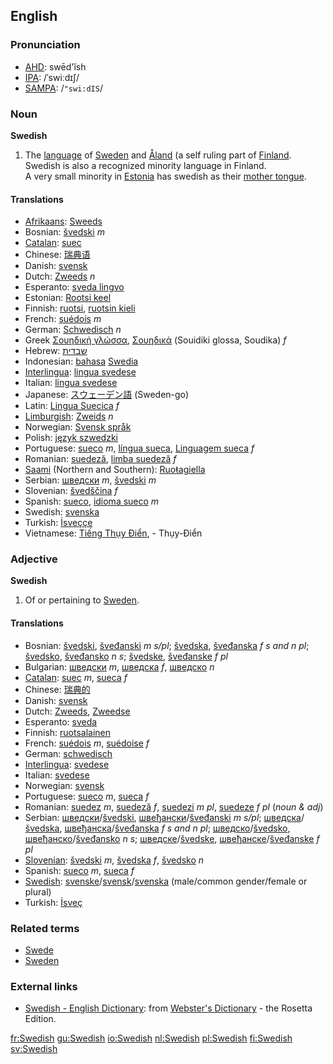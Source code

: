 {{wikipedia}}
==English==

===Pronunciation===
*[[w:AHD|AHD]]: swēd'ĭsh
*[[w:IPA|IPA]]: /ˈswiːdɪʃ/
*[[w:SAMPA|SAMPA]]: /<tt>"swi:dIS</tt>/

===Noun===
'''Swedish'''

# The [[language]] of [[w:Sweden|Sweden]] and [[Åland]] (a self ruling part of [[Finland]].<br>Swedish is also a recognized minority language in Finland.<br>A very small minority in [[Estonia]] has swedish as their [[mother tongue]].

====Translations====
*[[Afrikaans]]: [[Sweeds]]
*Bosnian: [[švedski]] ''m''
*[[Catalan]]: [[suec]]
*Chinese: [[瑞典语]]
*Danish: [[svensk]]
*Dutch: [[Zweeds]] ''n''
*Esperanto: [[sveda lingvo]]
*Estonian: [[Rootsi keel]]
*Finnish: [[ruotsi]], [[ruotsin kieli]]
*French: [[suédois]] ''m''
*German: [[Schwedisch]] ''n''
*Greek [[Σουηδική γλώσσα]], [[Σουηδικά]] (Souidiki glossa, Soudika) ''f''
*Hebrew: [[שבדית]]
*Indonesian: [[bahasa]] [[Swedia]]
*[[Interlingua]]: [[lingua svedese]]
*Italian: [[lingua svedese]]
*Japanese: [[スウェーデン語]] (Sweden-go)
*Latin: [[Lingua Suecica]] ''f''
*[[Limburgish]]: [[Zweids]] ''n''
*Norwegian: [[Svensk språk]]
*Polish: [[język szwedzki]]
*Portuguese: [[sueco]] ''m'', [[língua sueca]], [[Linguagem sueca]] ''f''
*Romanian: [[suedeză]], [[limba suedeză]] ''f''
*[[Saami]] (Northern and Southern): [[Ruoŧagiella]]
*Serbian: [[шведски]] ''m'', [[švedski]] ''m''
*Slovenian: [[švedščina]] ''f''
*Spanish: [[sueco]], [[idioma sueco]] ''m''
*Swedish: [[svenska]]
*Turkish: [[İsveççe]]
*Vietnamese: [[Tiếng Thụy Điển]], - Thụy-Điển

===Adjective===
'''Swedish'''

# Of or pertaining to [[Sweden]].

====Translations====
*Bosnian: [[švedski]], [[šveđanski]] ''m s/pl''; [[švedska]], [[šveđanska]] ''f s and n pl''; [[švedsko]], [[šveđansko]] ''n s''; [[švedske]], [[šveđanske]] ''f pl''
*Bulgarian: [[шведски]] ''m'', [[шведска]] ''f'', [[шведско]] ''n''
*[[Catalan]]: [[suec]] ''m'', [[sueca]] ''f''
*Chinese: [[瑞典的]]
*Danish: [[svensk]]
*Dutch: [[Zweeds]], [[Zweedse]]
*Esperanto: [[sveda]]
*Finnish: [[ruotsalainen]]
*French: [[suédois]] ''m'', [[suédoise]] ''f''
*German: [[schwedisch]]
*[[Interlingua]]: [[svedese]]
*Italian: [[svedese]]
*Norwegian: [[svensk]]
*Portuguese: [[sueco]] ''m'', [[sueca]] ''f''
*Romanian: [[suedez]] ''m'', [[suedeză]] ''f'', [[suedezi]] ''m pl'', [[suedeze]] ''f pl'' (''noun & adj'')
*Serbian: [[шведски]]/[[švedski]], [[швеђански]]/[[šveđanski]] ''m s/pl'';  [[шведска]]/[[švedska]], [[швеђанска]]/[[šveđanska]] ''f s and n pl''; [[шведско]]/[[švedsko]], [[швеђанско]]/[[šveđansko]] ''n s''; [[шведске]]/[[švedske]], [[швеђанске]]/[[šveđanske]] ''f pl''
*[[Slovenian]]: [[švedski]] ''m'', [[švedska]] ''f'', [[švedsko]] ''n''
*Spanish: [[sueco]] ''m'', [[sueca]] ''f''
*[[w:Swedish language|Swedish]]: [[svenske]]/[[svensk]]/[[svenska]] (male/common gender/female or plural)
*Turkish: [[İsveç]]

===Related terms===
*[[Swede]]
*[[Sweden]]

===External links===
{{interwiktionary|code=sv}}
*[http://www.websters-online-dictionary.org/definition/Swedish-english/ Swedish - English Dictionary]: from [http://www.websters-online-dictionary.org/ Webster's Dictionary] - the Rosetta Edition.
[[fr:Swedish]]
[[gu:Swedish]]
[[io:Swedish]]
[[nl:Swedish]]
[[pl:Swedish]]
[[fi:Swedish]]
[[sv:Swedish]]